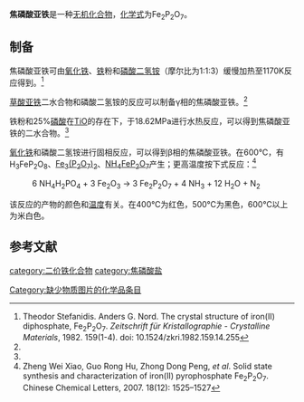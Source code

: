 {{chembox
| Verifiedfields = 
| Watchedfields = 
| verifiedrevid = 
| Name = 焦磷酸亚铁
| NameEn = Iron(II) pyrophosphate<BR>Ferrous pyrophosphate
|CustomizedImage=[[File:2.svg|File:2.svg]][[File:Fe2+.svg|File:Fe2+.svg]][[File:Diphosphat-Ion.svg|File:Diphosphat-Ion.svg]]
| IUPACName = 
| OtherNames = 焦磷酸铁(II)
|Section1={{Chembox Identifiers
| CASNo = 15600-46-1
| CASNo2 = 266999-65-9
| CASNo_Ref = {{cascite|correct|CAS}}
| CASNo_Comment = 无水
| CASNo2_Ref = {{cascite|correct|CAS}}
| CASNo2_Comment = 二水
| UNII_Ref = 
| UNII = 
| EINECS = 
| PubChem = 
| InChI = 
| SMILES = 
  }}
|Section3={{Chembox Properties
| Formula = Fe<sub>2</sub>P<sub>2</sub>O<sub>7</sub>
| MolarMass = 285.638（无水）<BR>321.670（二水）
| Appearance = 灰色晶体粉末<ref name=Theodor /><BR>米白色晶体（β相）<ref name=Xiao /><BR>黄橙色晶体（γ相）<ref name=Carmen>Carmen Parada, ''et al''. Crystal Growth, Structure, and Magnetic Properties of a New Polymorph of Fe<sub>2</sub>P<sub>2</sub>O<sub>7</sub>. ''Chem. Mater.'', 2003, 15 (17), pp 3347–3351. DOI: 10.1021/cm034137a</ref><BR>无色晶体（二水）<ref name=Giesber>H. G. Giesber III, M. B. Korzenski, W. T. Pennington, et al. Fe<sub>2</sub>P<sub>2</sub>O<sub>7</sub>(H<sub>2</sub>O)<sub>2</sub>. ''Acta Cryst.'' (2000). C56, 399-400 doi:10.1107/S0108270199014407</ref><BR>黑色晶体（二水，沉淀）<ref name=Giesber />
| Solubility = 
| MeltingPt = 
| MeltingPt_notes = 
| Density = 
  }}
}}

'''焦磷酸亚铁'''是一种[[无机化合物|无机化合物]]，[[化学式|化学式]]为Fe<sub>2</sub>P<sub>2</sub>O<sub>7</sub>。

==制备==
焦磷酸亚铁可由[[氧化铁|氧化铁]]、[[铁|铁]]粉和[[磷酸二氢铵|磷酸二氢铵]]（摩尔比为1:1:3）缓慢加热至1170K反应得到。<ref name=Theodor>Theodor Stefanidis. Anders G. Nord. The crystal structure of iron(II) diphosphate, Fe<sub>2</sub>P<sub>2</sub>O<sub>7</sub>. ''Zeitschrift für Kristallographie - Crystalline Materials'', 1982. 159(1-4). doi: 10.1524/zkri.1982.159.14.255</ref>

[[草酸亚铁|草酸亚铁]]二水合物和磷酸二氢铵的反应可以制备γ相的焦磷酸亚铁。<ref name=Carmen />

铁粉和25%[[磷酸|磷酸]]在[[一氧化钛|TiO]]的存在下，于18.62MPa进行水热反应，可以得到焦磷酸亚铁的二水合物。<ref name=Giesber />

[[氧化铁|氧化铁]]和磷酸二氢铵进行固相反应，可以得到β相的焦磷酸亚铁。在600℃，有H<sub>3</sub>FeP<sub>2</sub>O<sub>8</sub>、[[二焦磷酸三铁|Fe<sub>3</sub>(P<sub>2</sub>O<sub>7</sub>)<sub>2</sub>]]、[[焦磷酸铁铵|NH<sub>4</sub>FeP<sub>2</sub>O<sub>7</sub>]]产生；更高温度按下式反应：<ref name=Xiao>Zheng Wei Xiao, Guo Rong Hu, Zhong Dong Peng, ''et al''. Solid state synthesis and characterization of iron(II) pyrophosphate Fe<sub>2</sub>P<sub>2</sub>O<sub>7</sub>. Chinese Chemical Letters, 2007. 18(12): 1525–1527</ref>
: 6 NH<sub>4</sub>H<sub>2</sub>PO<sub>4</sub> + 3 Fe<sub>2</sub>O<sub>3</sub> → 3 Fe<sub>2</sub>P<sub>2</sub>O<sub>7</sub> + 4 NH<sub>3</sub> + 12 H<sub>2</sub>O + N<sub>2</sub> 
该反应的产物的颜色和[[温度|温度]]有关。在400℃为红色，500℃为黑色，600℃以上为米白色。

==参考文献==
{{reflist}}
{{铁化合物}}
{{焦磷酸盐}}
[[category:二价铁化合物|category:二价铁化合物]]
[[category:焦磷酸盐|category:焦磷酸盐]]
[[Category:缺少物质图片的化学品条目|Category:缺少物质图片的化学品条目]]